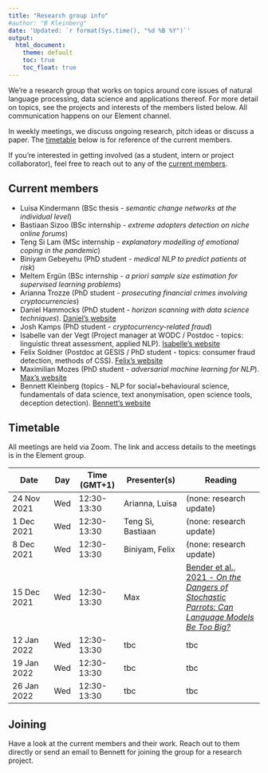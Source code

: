 ```yaml
---
title: "Research group info"
#author: "B Kleinberg"
date: 'Updated: `r format(Sys.time(), "%d %B %Y")`' 
output: 
  html_document:
    theme: default
    toc: true
    toc_float: true
---
```



We're a research group that works on topics around core issues of natural language processing, data science and applications thereof. For more detail on topics, see the projects and interests of the members listed below. All communication happens on our Element channel.

In weekly meetings, we discuss ongoing research, pitch ideas or discuss a paper. The [timetable](#timetable) below is for reference of the current members.

If you're interested in getting involved (as a student, intern or project collaborator), feel free to reach out to any of the [current members](#current).


## Current members {#current}

- Luisa Kindermann (BSc thesis - _semantic change networks at the individual level_)
- Bastiaan Sizoo (BSc internship - _extreme adopters detection on niche online forums_)
- Teng Si Lam (MSc internship - _explanatory modelling of emotional coping in the pandemic_)
- Biniyam Gebeyehu (PhD student - _medical NLP to predict patients at risk_)
- Meltem Ergün (BSc internship - _a priori sample size estimation for supervised learning problems_)
- Arianna Trozze (PhD student - _prosecuting financial crimes involving cryptocurrencies_)
- Daniel Hammocks (PhD student - _horizon scanning with data science techniques_). [Daniel's website](https://danielhammocks.uk/)
- Josh Kamps (PhD student - _cryptocurrency-related fraud_)
- Isabelle van der Vegt (Project manager at WODC / Postdoc - topics: linguistic threat assessment, applied NLP). [Isabelle's website](https://isabellevdv.github.io/)
- Felix Soldner (Postdoc at GESIS / PhD student - topics: consumer fraud detection, methods of CSS). [Felix's website](http://fsoldner.net/)
- Maximilian Mozes (PhD student - _adversarial machine learning for NLP_). [Max's website](http://mmozes.net/)
- Bennett Kleinberg (topics - NLP for social+behavioural science, fundamentals of data science, text anonymisation, open science tools, deception detection). [Bennett's website](https://bkleinberg.net/)


## Timetable {#timetable}

All meetings are held via Zoom. The link and access details to the meetings is in the Element group.

| Date        | Day | Time (GMT+1) | Presenter(s)      | Reading                 |
|-------------|-----|--------------|-------------------|-------------------------|
| 24 Nov 2021 | Wed | 12:30-13:30  | Arianna, Luisa    | (none: research update) |
| 1 Dec 2021  | Wed | 12:30-13:30  | Teng Si, Bastiaan | (none: research update) |
| 8 Dec 2021  | Wed | 12:30-13:30  | Biniyam, Felix    | (none: research update) |
| 15 Dec 2021 | Wed | 12:30-13:30  | Max               | [Bender et al., 2021 - _On the Dangers of Stochastic Parrots: Can Language Models Be Too Big?_](https://dl.acm.org/doi/pdf/10.1145/3442188.3445922) | 
| 12 Jan 2022 | Wed | 12:30-13:30  | tbc               | tbc                     |
| 19 Jan 2022 | Wed | 12:30-13:30  | tbc               | tbc                     |
| 26 Jan 2022 | Wed | 12:30-13:30  | tbc               | tbc                     |


## Joining

Have a look at the current members and their work. Reach out to them directly or send an email to Bennett for joining the group for a research project.

